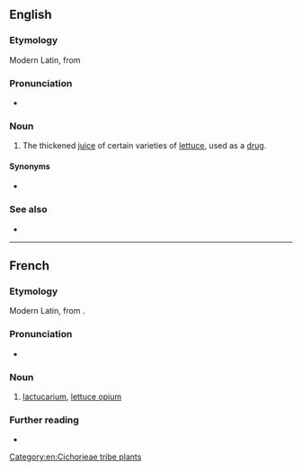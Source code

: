 ==English==

===Etymology===
Modern Latin, from {{etyl|la|en}} {{m|la|lactūca||lettuce}}

===Pronunciation===
* {{IPA|en|/læktjuːˈkɛəɹɪəm/}}

===Noun===
{{en-noun|-}}

# The thickened [[juice]] of certain varieties of [[lettuce]], used as a [[drug]].

====Synonyms====
* {{l|en|lettuce opium}}

===See also===
* {{l|en|wild lettuce}}

[[Category:en:Cichorieae tribe plants]]

----

==French==

===Etymology===
Modern Latin, from {{etyl|la|fr}} {{m|la|lactūca||lettuce}}.

===Pronunciation===
* {{fr-IPA}}

===Noun===
{{fr-noun|m|-}}

# [[#English|lactucarium]], [[lettuce opium]]

===Further reading===
* {{R:TLFi}}